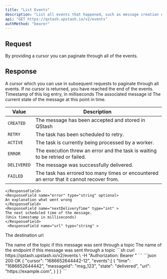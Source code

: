 ```yaml
---
title: "List Events"
description: "List all events that happened, such as message creation or delivery"
api: "GET https://qstash.upstash.io/v2/events"
authMethod: "bearer"
---
```


## Request

<ParamField query="cursor" type="string">
  By providing a cursor you can paginate through all of the events.
</ParamField>

## Response

<ResponseField>

<ResponseField name="cursor" type="string">
  A cursor which you can use in subsequent requests to paginate through all events.
  If no cursor is returned, you have reached the end of the events.
  </ResponseField>
  <ResponseField name="events" type="Array">
  <Expandable  defaultOpen>
    <ResponseField name="time" type="int" required>
    Timestamp of this log entry, in milliseconds
    </ResponseField>
    <ResponseField name="messageId" type="string" required>
    The associated message id
    </ResponseField>
    <ResponseField name="state" type="string" required>
    The current state of the message at this point in time.

| Value       | Description                                                                              |
| ----------- | ---------------------------------------------------------------------------------------- |
| `CREATED`   | The message has been accepted and stored in QStash                                       |
| `RETRY`     | The task has been scheduled to retry.                                                    |
| `ACTIVE`    | The task is currently being processed by a worker.                                       |
| `ERROR`     | The execution threw an error and the task is waiting to be retried or failed.            |
| `DELIVERED` | The message was successfully delivered.                                                  |
| `FAILED`    | The task has errored too many times or encountered an error that it cannot recover from. |

    </ResponseField>
    <ResponseField name="error" type="string" optional>
    An explanation what went wrong
    </ResponseField>
    <ResponseField name="nextDeliveryTime" type="int" >
    The next scheduled time of the message.
    (Unix timestamp in milliseconds)
    </ResponseField>
     <ResponseField name="url" type="string" >

The destination url

</ResponseField>
<ResponseField name="topicName" type="string" >
The name of the topic if this message was sent through a topic
</ResponseField>
<ResponseField name="endpointName" type="int" >
The name of the endpoint if this message was sent through a topic
</ResponseField>

</Expandable>
  </ResponseField>

</ResponseField>

<RequestExample>
```sh
curl https://qstash.upstash.io/v2/events \
  -H "Authorization: Bearer <token>"
```

</RequestExample>

<ResponseExample>
```json 200 OK
{
  "cursor": "1686652644442-12",
  "events":[
    {
      "time": "1686652644442",
      "messageId": "msg_123",
      "state": "delivered",
      "url": "https://example.com",
    }
  ] 
}
```
</ResponseExample>
